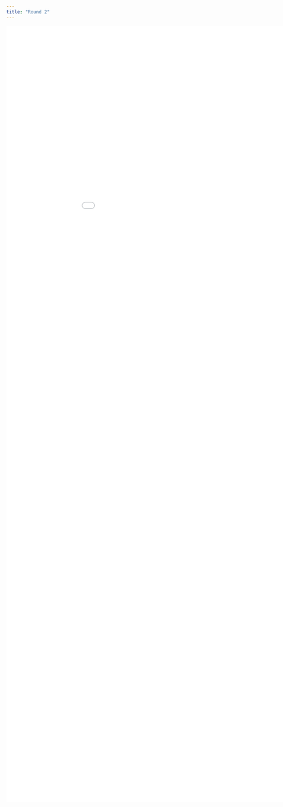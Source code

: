 ```yaml
---
title: "Round 2"
---
```


<embed type="text/html" src="surveys/r2.html" width="1000" height="2050">


